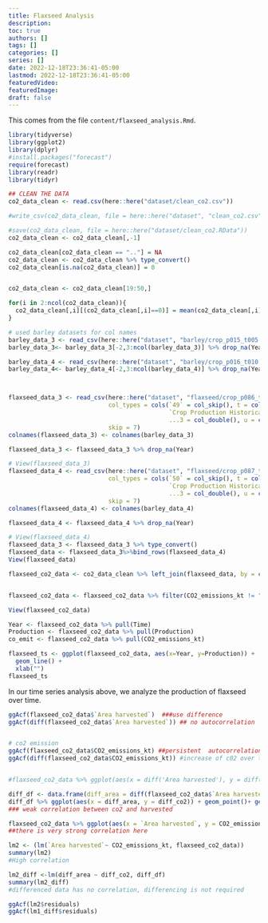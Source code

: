 ```yaml
---
title: Flaxseed Analysis
description:
toc: true
authors: []
tags: []
categories: []
series: []
date: 2022-12-18T23:36:41-05:00
lastmod: 2022-12-18T23:36:41-05:00
featuredVideo:
featuredImage:
draft: false
---
```



This comes from the file `content/flaxseed_analysis.Rmd`.

```r
library(tidyverse)
library(ggplot2)
library(dplyr)
#install.packages("forecast")
require(forecast)
library(readr)
library(tidyr)
```

```r
## CLEAN THE DATA
co2_data_clean <- read.csv(here::here("dataset/clean_co2.csv"))

#write_csv(co2_data_clean, file = here::here("dataset", "clean_co2.csv"))

#save(co2_data_clean, file = here::here("dataset/clean_co2.RData"))
co2_data_clean <- co2_data_clean[,-1]

co2_data_clean[co2_data_clean == ".."] = NA
co2_data_clean <- co2_data_clean %>% type_convert()
co2_data_clean[is.na(co2_data_clean)] = 0


co2_data_clean <- co2_data_clean[19:50,]

for(i in 2:ncol(co2_data_clean)){
  co2_data_clean[,i][(co2_data_clean[,i]==0)] = mean(co2_data_clean[,i])
}

```

```r
# used barley datasets for col names
barley_data_3 <- read_csv(here::here("dataset", "barley/crop_p015_t005.csv"),skip = 5)
barley_data_3<- barley_data_3[-2,3:ncol(barley_data_3)] %>% drop_na(Year) %>% head(-1)

barley_data_4 <- read_csv(here::here("dataset", "barley/crop_p016_t010.csv"),skip = 5)
barley_data_4<- barley_data_4[-2,3:ncol(barley_data_4)] %>% drop_na(Year) %>% head(-1)



flaxseed_data_3 <- read_csv(here::here("dataset", "flaxseed/crop_p086_t049.csv"), 
                            col_types = cols(`49` = col_skip(), t = col_skip(), 
                                             `Crop Production Historical Track Records: Released April 11, 2022, by the National Agricultural Statistics Service (NASS), Agricultural Statistics Board, United States Department of Agriculture (USDA).` = col_double(), 
                                             ...3 = col_double(), u = col_skip()), 
                            skip = 7)
colnames(flaxseed_data_3) <- colnames(barley_data_3)

flaxseed_data_3 <- flaxseed_data_3 %>% drop_na(Year)

# View(flaxseed_data_3)
flaxseed_data_4 <- read_csv(here::here("dataset", "flaxseed/crop_p087_t050.csv"), 
                            col_types = cols(`50` = col_skip(), t = col_skip(), 
                                             `Crop Production Historical Track Records: Released April 11, 2022, by the National Agricultural Statistics Service (NASS), Agricultural Statistics Board, United States Department of Agriculture (USDA).` = col_double(), 
                                             ...3 = col_double(), u = col_skip()), 
                            skip = 7)
colnames(flaxseed_data_4) <- colnames(barley_data_4)

flaxseed_data_4 <- flaxseed_data_4 %>% drop_na(Year)

# View(flaxseed_data_4)
flaxseed_data_3 <- flaxseed_data_3 %>% type_convert()
flaxseed_data <- flaxseed_data_3%>%bind_rows(flaxseed_data_4) 
View(flaxseed_data)

flaxseed_co2_data <- co2_data_clean %>% left_join(flaxseed_data, by = c("Time" = "Year"))


flaxseed_co2_data <- flaxseed_co2_data %>% filter(CO2_emissions_kt != "..") %>% type_convert()

View(flaxseed_co2_data)

```


```r

Year <- flaxseed_co2_data %>% pull(Time)
Production <- flaxseed_co2_data %>% pull(Production)
co_emit <- flaxseed_co2_data %>% pull(CO2_emissions_kt)

flaxseed_ts <- ggplot(flaxseed_co2_data, aes(x=Year, y=Production)) +
  geom_line() +
  xlab("")
flaxseed_ts


```

In our time series analysis above, we analyze the production of flaxseed over time.


```r

ggAcf(flaxseed_co2_data$`Area harvested`)  ###use difference 
ggAcf(diff(flaxseed_co2_data$`Area harvested`)) ## no autocorrelation


# co2 emission
ggAcf(flaxseed_co2_data$CO2_emissions_kt) ##persistent  autocorrelation 
ggAcf(diff(flaxseed_co2_data$CO2_emissions_kt)) #increase of c02 over time, a good plot


#flaxseed_co2_data %>% ggplot(aes(x = diff('Area harvested'), y = diff(CO2_emissions_kt))) + geom_point()

diff_df <- data.frame(diff_area = diff(flaxseed_co2_data$`Area harvested`), diff_co2 = diff(flaxseed_co2_data$CO2_emissions_kt) )
diff_df %>% ggplot(aes(x = diff_area, y = diff_co2)) + geom_point()+ geom_smooth()
### weak correlation between co2 and harvested

flaxseed_co2_data %>% ggplot(aes(x = `Area harvested`, y = CO2_emissions_kt)) + geom_point()+ geom_smooth()
##there is very strong correlation here

lm2 <- (lm(`Area harvested`~ CO2_emissions_kt, flaxseed_co2_data)) 
summary(lm2)
#High correlation

lm2_diff <-lm(diff_area ~ diff_co2, diff_df) 
summary(lm2_diff)
#differenced data has no correlation, differencing is not required

ggAcf(lm2$residuals)
ggAcf(lm1_diff$residuals)


```




